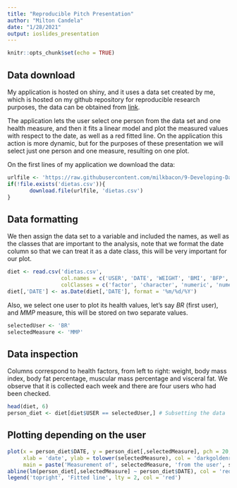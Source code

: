 ```yaml
---
title: "Reproducible Pitch Presentation"
author: "Milton Candela"
date: "1/28/2021"
output: ioslides_presentation
---
```


```r
knitr::opts_chunk$set(echo = TRUE)
```

## Data download

My application is hosted on shiny, and it uses a data set created by me, which is hosted on my github repository for reproducible research purposes, the data can be obtained from [link](https://raw.githubusercontent.com/milkbacon/9-Developing-Data-Products/main/data/diet.csv).

The application lets the user select one person from the data set and one health measure, and then it fits a linear model and plot the measured values with respect to the date, as well as a red fitted line. On the application this action is more dynamic, but for the purposes of these presentation we will select just one person and one measure, resulting on one plot.

On the first lines of my application we download the data:

```r
urlfile <- 'https://raw.githubusercontent.com/milkbacon/9-Developing-Data-Products/main/data/diet.csv'
if(!file.exists('dietas.csv')){
       download.file(urlfile, 'dietas.csv')
}
```
## Data formatting

We then assign the data set to a variable and included the names, as well as the classes that are important to the analysis, note that we format the date column so that we can treat it as a date class, this will be very important for our plot. 

```r
diet <- read.csv('dietas.csv', 
                 col.names = c('USER', 'DATE', 'WEIGHT', 'BMI', 'BFP', 'MMP', 'VF'),
                 colClasses = c('factor', 'character', 'numeric', 'numeric', 'numeric', 'numeric','numeric'))
diet[,'DATE'] <- as.Date(diet[,'DATE'], format = '%m/%d/%Y')
```

Also, we select one user to plot its health values, let's say *BR* (first user), and *MMP* measure, this will be stored on two separate values.

```r
selectedUser <- 'BR'
selectedMeasure <- 'MMP'

```

## Data inspection

Columns correspond to health factors, from left to right: weight, body mass index, body fat percentage, muscular mass percentage and visceral fat. We observe that it is collected each week and there are four users who had been checked.

```r
head(diet, 6)
person_diet <- diet[diet$USER == selectedUser,] # Subsetting the data
```

## Plotting depending on the user
```r
plot(x = person_diet$DATE, y = person_diet[,selectedMeasure], pch = 20,
     xlab = 'date', ylab = tolower(selectedMeasure), col = 'darkgoldenrod',
     main = paste('Measurement of', selectedMeasure, 'from the user', selectedUser, 'overtime'))
abline(lm(person_diet[,selectedMeasure] ~ person_diet$DATE), col = 'red', lty = 4)
legend('topright', 'Fitted line', lty = 2, col = 'red')
```
